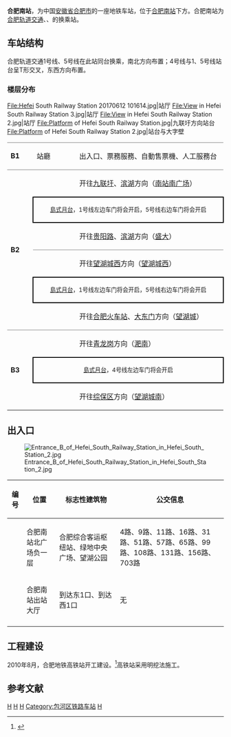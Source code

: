 {{Otheruseslist
|合肥轨道交通站点合肥南站
|合肥高铁南站
|合肥南站
|合肥已停用的老火车站
|合肥南站 (2011年以前)
}}
{{Infobox station
| name = 合肥南站
| eng_name = Hefeinan Railway Station
| former = 高铁站
| symbol_right = 
| linecolour = {{合肥轨道交通颜色|1}}
| linecolour2 = {{合肥轨道交通颜色|4}}
| linecolour3 = {{合肥轨道交通颜色|5}}
| image = Hefei South Railway Station 20170612 101439.jpg
| alt = 
| caption = 
| other_name = 
| address = {{CHN}}[[安徽省|安徽省]][[合肥市|合肥市]][[包河区|包河区]][[合肥南站|合肥南站]]下方
| borough = <!--[[安徽省|安徽省]][[合肥市|合肥市]][[包河区|包河区]]-->
| country = <!--{{CHN}}-->
| coordinates = {{coord|31.8003|N|117.2848|E|display=inline,title}}
| operator = [[合肥城市轨道交通有限公司|合肥城市轨道交通有限公司]]
| line = 1号线、4号线、5号线
| distance = 
| platform = 3[[岛式站台|岛式站台]]
| interchange = [[File:China_Railways.svg|20px]] [[中华人民共和国铁路客运|CR]][[合肥南站|合肥南站]]<br>[[File:Hefei-bus-logo.png|20px]] [[合肥公交|合肥公交]]合肥南站、合肥南站北广场站、庐川路口西站<br>[[File:合肥客运.png|20px]] [[合肥机场巴士|合肥机场巴士]]高铁南站
| structure = 地下车站
| hall = 地下站厅
| levels = 3
| exit = 2
| disabled = 
| code = 
| opened = 2016年12月26日（{{合肥轨道交通线路名|1|1}}）<br>2020年12月26日（{{合肥轨道交通线路名|5|5}}）<br>2021年12月26日（{{合肥轨道交通线路名|4|4}}）
| closed = 
| status = 使用中
| passengers = 最大进站客流51259人次<sup>(2018年6月18日)</sup><ref>{{cite web |title=合肥地铁端午发送乘客182万人次 1号线客流较去年同期增长七成多 |url=http://365jia.cn/news/2018-06-20/4B7D4BB3550BF1DE_all.html |website=365jia.cn |publisher=万家热线 |accessdate=2019-05-15 |archive-date=2019-08-01 |archive-url=https://web.archive.org/web/20190801205240/http://365jia.cn/news/2018-06-20/4B7D4BB3550BF1DE_all.html |dead-url=no }}</ref>
| pass_year = 
| services = {{Adjacent stations|system=HFM|line1=1|left1=望湖城|right1=南站南广场|line2=4|left2=淝南|right2=望湖城南|line3=5|left3=望湖城西|right3=盛大|note-mid3}}
}}

'''合肥南站'''，为中国[[安徽省|安徽省]][[合肥市|合肥市]]的一座地铁车站，位于[[合肥南站|合肥南站]]下方。合肥南站为[[合肥轨道交通|合肥轨道交通]]{{合肥轨道交通线路名|1}}、{{合肥轨道交通线路名|4}}、{{合肥轨道交通线路名|5}}的换乘站。

== 车站结构 ==
合肥轨道交通1号线、5号线在此站同台换乘，南北方向布置；4号线与1、5号线站台呈T形交叉，东西方向布置。
===楼层分布===
<gallery>
File:Hefei South Railway Station 20170612 101614.jpg|站厅
File:View in Hefei South Railway Station 3.jpg|站厅
File:View in Hefei South Railway Station 2.jpg|站厅
File:Platform of Hefei South Railway Station.jpg|九联圩方向站台
File:Platform of Hefei South Railway Station 2.jpg|站台与大字壁
</gallery>
{|cellspacing=0 cellpadding=5
|-
|style="border-top:solid 1px gray;border-bottom:solid 1px gray;" valign=top width=50|'''B1'''
|style="border-top:solid 1px gray;border-bottom:solid 1px gray;" valign=top width=100|站廳
|style="border-top:solid 1px gray;border-bottom:solid 1px gray;" valign=top width=400|出入口、票務服務、自動售票機、人工服務台
|-
|style="border-bottom:solid 1px gray;" rowspan=6 |'''B2'''
|
|{{arrow|L}} {{合肥轨道交通线路名|1}}开往[[九联圩站|九联圩]]、[[滨湖新区|滨湖]]方向（[[南站南广场站|南站南广场]]）
|-
|style="border-right:solid 2px black;border-left:solid 2px black;border-top:solid 2px black;border-bottom:solid 2px black;" colspan=2|<center><small>[[島式月台|島式月台]]，1号线左边车门将会开启，5号线右边车门将会开启</small></center>
|-
|style="border-bottom:solid 1px gray;"|
|style="border-bottom:solid 1px gray;"|{{arrow|L}} {{合肥轨道交通线路名|5}}开往[[贵阳路站|贵阳路]]、[[滨湖新区|滨湖]]方向（[[盛大站|盛大]]）
|-
|style="border-bottom:solid 1px gray;"|
|style="border-bottom:solid 1px gray;"|{{合肥轨道交通线路名|5}}开往[[望湖城西站|望湖城西]]方向（[[望湖城西站|望湖城西]]）{{arrow|R}}
|-
|style="border-right:solid 2px black;border-left:solid 2px black;border-top:solid 2px black;border-bottom:solid 2px black;" colspan=2|<center><small>[[島式月台|島式月台]]，1号线左边车门将会开启，5号线右边车门将会开启</small></center>
|-
|style="border-bottom:solid 1px gray;"|
|style="border-bottom:solid 1px gray;"|{{合肥轨道交通线路名|1}}开往[[合肥火车站_(合肥轨道交通)|合肥火车站]]、[[大东门站|大东门]]方向（[[望湖城站|望湖城]]）{{arrow|R}} 
|-
| rowspan="3" |'''B3'''
|
|{{arrow|L}} {{合肥轨道交通线路名|4}}开往[[青龙岗站|青龙岗]]方向（[[淝南站|淝南]]）
|-
|style="border-right:solid 2px black;border-left:solid 2px black;border-top:solid 2px black;border-bottom:solid 2px black;" colspan="2" |<center><small>[[島式月台|島式月台]]，4号线左边车门将会开启</small></center>
|-
|
|{{合肥轨道交通线路名|4}}开往[[综保区站|综保区]]方向（[[望湖城南站|望湖城南]]）{{arrow|R}} 
|}

== 出入口 ==
[[File:Entrance_B_of_Hefei_South_Railway_Station_in_Hefei_South_Station_2.jpg|thumb]]
{| class="wikitable"
! 编号 !! 位置 !! 标志性建筑物
!公交信息
|-
| {{港鐵出口|A}} || 合肥南站北广场负一层 || 合肥综合客运枢纽站、绿地中央广场、望湖公园
|4路、9路、11路、16路、31路、51路、57路、65路、99路、108路、131路、156路、703路
|-
| {{港鐵出口|B}} || 合肥南站出站大厅 || 到达东1口、到达西1口
|无
|-
|}

== 工程建设 ==
2010年8月，合肥地铁高铁站开工建设。<ref>{{Cite web |url=http://www.xinhuanet.com/chinanews/2010-08/02/content_20500227.htm |title=合肥轨道1号线开建高铁“站下站” |access-date=2013-06-10 |archive-date=2016-03-04 |archive-url=https://web.archive.org/web/20160304101659/http://www.xinhuanet.com/chinanews/2010-08/02/content_20500227.htm |dead-url=yes }}</ref>高铁站采用明挖法施工。

==参考文献==
{{commonscat|Hefei South Railway Station (Metro)}}
{{reflist}}

{{合肥地铁车站}}
{{合肥轨道交通1号线车站}}
{{合肥轨道交通4号线车站}}
{{合肥轨道交通5号线车站}}
[[Category:合肥轨道交通1号线车站|H]]
[[Category:合肥轨道交通4号线车站|H]]
[[Category:合肥轨道交通5号线车站|H]]
[[Category:包河区铁路车站|Category:包河区铁路车站]]
[[Category:2016年启用的铁路车站|H]]